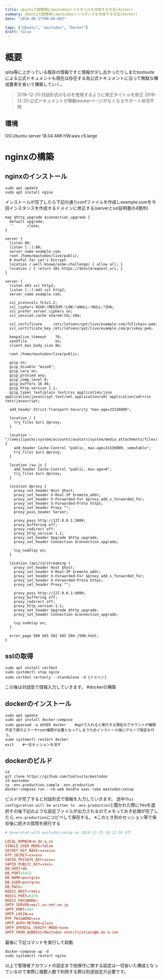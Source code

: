 ```yaml
---
title: ubuntuで超簡単にmastodonインスタンスを作成する方法(docker)
summary: ubuntuで超簡単にmastodonインスタンスを作成する方法(docker)
date: "2018-08-17T00:00:00Z"

tags: ["Ubuntu", "mastodon", "Docker"]
draft: false
---
```


# 概要
qiita等に上がっている既存の情報ですと情報が少し古かったりしまたtootsuiteによる公式ドキュメントも現在は存在する為公式ドキュメントに沿って無駄な構成要素を省いて構築していく。
> 2018-12-25:対話形式のものを使用するように修正タイトルを修正
> 2018-12-25:公式ドキュメントが移動dockerページがなくなるサポート状況不明

## 環境
OS:Ubuntu server 18.04 AMI
HW:aws c5.large
# nginxの構築
## nginxのインストール

```console
sudo apt update
sudo apt install nginx
```
インストールが完了したら下記の通りconfファイルを作成しexample.comを今回インスタンスを作成するドメインに修正する(serverとssl証明書の4箇所)

```nginx:/etc/nginx/sites-enabled/default
map $http_upgrade $connection_upgrade {
  default upgrade;
  ''      close;
}

server {
  listen 80;
  listen [::]:80;
  server_name example.com;
  root /home/mastodon/live/public;
  # Useful for Let's Encrypt
  location /.well-known/acme-challenge/ { allow all; }
  location / { return 301 https://$host$request_uri; }
}

server {
  listen 443 ssl http2;
  listen [::]:443 ssl http2;
  server_name example.com;

  ssl_protocols TLSv1.2;
  ssl_ciphers HIGH:!MEDIUM:!LOW:!aNULL:!NULL:!SHA;
  ssl_prefer_server_ciphers on;
  ssl_session_cache shared:SSL:10m;

  ssl_certificate     /etc/letsencrypt/live/example.com/fullchain.pem;
  ssl_certificate_key /etc/letsencrypt/live/example.com/privkey.pem;

  keepalive_timeout    70;
  sendfile             on;
  client_max_body_size 8m;

  root /home/mastodon/live/public;

  gzip on;
  gzip_disable "msie6";
  gzip_vary on;
  gzip_proxied any;
  gzip_comp_level 6;
  gzip_buffers 16 8k;
  gzip_http_version 1.1;
  gzip_types text/plain text/css application/json application/javascript text/xml application/xml application/xml+rss text/javascript;

  add_header Strict-Transport-Security "max-age=31536000";

  location / {
    try_files $uri @proxy;
  }

  location ~ ^/(emoji|packs|system/accounts/avatars|system/media_attachments/files) {
    add_header Cache-Control "public, max-age=31536000, immutable";
    try_files $uri @proxy;
  }
  
  location /sw.js {
    add_header Cache-Control "public, max-age=0";
    try_files $uri @proxy;
  }

  location @proxy {
    proxy_set_header Host $host;
    proxy_set_header X-Real-IP $remote_addr;
    proxy_set_header X-Forwarded-For $proxy_add_x_forwarded_for;
    proxy_set_header X-Forwarded-Proto https;
    proxy_set_header Proxy "";
    proxy_pass_header Server;

    proxy_pass http://127.0.0.1:3000;
    proxy_buffering off;
    proxy_redirect off;
    proxy_http_version 1.1;
    proxy_set_header Upgrade $http_upgrade;
    proxy_set_header Connection $connection_upgrade;

    tcp_nodelay on;
  }

  location /api/v1/streaming {
    proxy_set_header Host $host;
    proxy_set_header X-Real-IP $remote_addr;
    proxy_set_header X-Forwarded-For $proxy_add_x_forwarded_for;
    proxy_set_header X-Forwarded-Proto https;
    proxy_set_header Proxy "";

    proxy_pass http://127.0.0.1:4000;
    proxy_buffering off;
    proxy_redirect off;
    proxy_http_version 1.1;
    proxy_set_header Upgrade $http_upgrade;
    proxy_set_header Connection $connection_upgrade;

    tcp_nodelay on;
  }

  error_page 500 501 502 503 504 /500.html;
}
```
## sslの取得

```console
sudo apt install certbot
sudo systemctl stop nginx
sudo certbot certonly --standalone -d {ドメイン}
```
この後は対話型で情報入力していきます。
#dockerの構築
## dockerのインストール

```console
sudo apt update
sudo apt install docker-compose
sudo gpasswd -a $USER docker    #aptで入れると実行する現在のアカウントが権限不足で実行エラーやroot権限が必要となってしまうためインストール後にグループ設定を行う。
sudo systemctl restart docker
exit    #一旦セッションを消す
```
## dockerのビルド

```console
cd
git clone https://github.com/tootsuite/mastodon
cd mastodon
cp .env.production.sample .env.production
docker-compose run --rm web bundle exec rake mastodon:setup
```
ビルドが完了すると対話形式で情報を入力していきます。
途中`This configuration will be written to .env.production`と聞かれた際にYesを選択その後下記のような設定ファイルが出力されるのでメモっておき処理が完了したら`.env.production`にコピペして保存する。
※このとき別のセッション等で保存後に続きの質問を続行する

```conf
# Generated with mastodon:setup on 2018-12-25 10:12:56 UTC

LOCAL_DOMAIN=m.do-a.co
SINGLE_USER_MODE=false
SECRET_KEY_BASE=xxxxxxx
OTP_SECRET=xxxxxx
VAPID_PRIVATE_KEY=xxxx=
VAPID_PUBLIC_KEY=xxxx=
DB_HOST=db
DB_PORT=5432
DB_NAME=postgres
DB_USER=postgres
DB_PASS=
REDIS_HOST=redis
REDIS_PORT=6379
REDIS_PASSWORD=
SMTP_SERVER=mail.so-net.ne.jp
SMTP_PORT=587
SMTP_LOGIN=xx
MTP_PASSWORD=xxx
SMTP_AUTH_METHOD=plain
SMTP_OPENSSL_VERIFY_MODE=none
SMTP_FROM_ADDRESS=Mastodon <notifications@m.do-a.co>
```

最後に下記コマンドを実行して起動

```console
docker-compose up -d
sudo systemctl restart nginx
```

以上で管理者アカウントの設定まで他保守に関する設定は一切省いた構成となっているので実際に複数人数で利用する際は別途設定が必要です。
